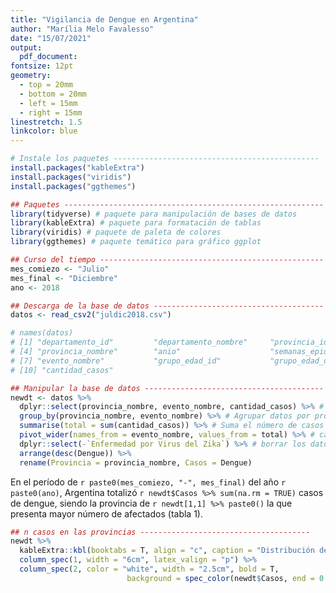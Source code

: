 ```yaml
---
title: "Vigilancia de Dengue en Argentina"
author: "Marília Melo Favalesso"
date: "15/07/2021"
output:
  pdf_document: 
fontsize: 12pt
geometry:
  - top = 20mm
  - bottom = 20mm
  - left = 15mm
  - right = 15mm
linestretch: 1.5
linkcolor: blue
---
```


```r
# Instale los paquetes ----------------------------------------------
install.packages("kableExtra")
install.packages("viridis")
install.packages("ggthemes")
```

```r
## Paquetes ----------------------------------------------------------
library(tidyverse) # paquete para manipulación de bases de datos
library(kableExtra) # paquete para formatación de tablas
library(viridis) # paquete de paleta de colores
library(ggthemes) # paquete temático para gráfico ggplot

## Curso del tiempo --------------------------------------------------
mes_comiezo <- "Julio"
mes_final <- "Diciembre"
ano <- 2018

## Descarga de la base de datos --------------------------------------
datos <- read_csv2("juldic2018.csv")

# names(datos)
# [1] "departamento_id"         "departamento_nombre"     "provincia_id"           
# [4] "provincia_nombre"        "anio"                    "semanas_epidemiologicas"
# [7] "evento_nombre"           "grupo_edad_id"           "grupo_edad_desc"        
# [10] "cantidad_casos"         

## Manipular la base de datos ----------------------------------------
newdt <- datos %>% 
  dplyr::select(provincia_nombre, evento_nombre, cantidad_casos) %>% # seleccionar columnas
  group_by(provincia_nombre, evento_nombre) %>% # Agrupar datos por provincia y enfermedad
  summarise(total = sum(cantidad_casos)) %>% # Suma el número de casos por provincia
  pivot_wider(names_from = evento_nombre, values_from = total) %>% # cambiar formato de tabla
  dplyr::select(-`Enfermedad por Virus del Zika`) %>% # borrar los datos de Zica
  arrange(desc(Dengue)) %>%
  rename(Provincia = provincia_nombre, Casos = Dengue)
```

En el período de `r paste0(mes_comiezo, "-", mes_final)` del año `r paste0(ano)`, Argentina totalizó `r newdt$Casos %>% sum(na.rm = TRUE)` casos de dengue, siendo la provincia de `r newdt[1,1] %>% paste0()` la que presenta mayor número de afectados (tabla 1).


```r
## n casos en las provincias --------------------------------------
newdt %>%
  kableExtra::kbl(booktabs = T, align = "c", caption = "Distribución de casos de dengue por provincia de Argentina.", longtable = T) %>%
  column_spec(1, width = "6cm", latex_valign = "p") %>%
  column_spec(2, color = "white", width = "2.5cm", bold = T,
                          background = spec_color(newdt$Casos, end = 0.9, option = "A", direction = -1))
```

